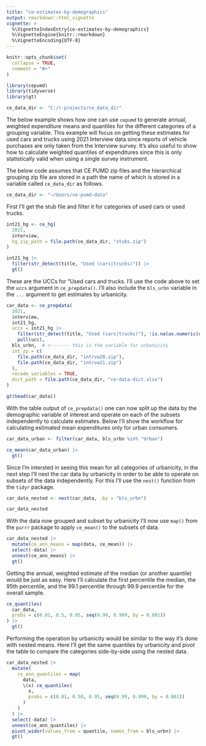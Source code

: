 ```yaml
---
title: "ce-estimates-by-demographics"
output: rmarkdown::html_vignette
vignette: >
  %\VignetteIndexEntry{ce-estimates-by-demographics}
  %\VignetteEngine{knitr::rmarkdown}
  %\VignetteEncoding{UTF-8}
---
```


```r
knitr::opts_chunk$set(
  collapse = TRUE,
  comment = "#>"
)
```

```r
library(cepumd)
library(tidyverse)
library(gt)
```

```r
ce_data_dir <- "C:/r-projects/ce_data_dir"
```

The below example shows how one can use `cepumd` to generate annual, weighted expenditure means and quantiles for the different categories of a grouping variable. This example will focus on getting these estimates for used cars and trucks using 2021 Interview data since reports of vehicle purchases are only taken from the Interview survey. It's also useful to show how to calculate weighted quantiles of expenditures since this is only statistically valid when using a single survey instrument. 

The below code assumes that CE PUMD zip files and the hierarchical grouping zip file are stored in a path the name of which is stored in a variable called `ce_data_dir` as follows.
```r
ce_data_dir <- "~/Users/ce-pumd-data"
```

First I’ll get the stub file and filter it for categories of used cars or used trucks.
```r
int21_hg <- ce_hg(
  2021,
  interview,
  hg_zip_path = file.path(ce_data_dir, "stubs.zip")
)

int21_hg |>
  filter(str_detect(title, "Used (cars|trucks)")) |>
  gt()
```

These are the UCCs for “Used cars and trucks. I’ll use the code above to set the `uccs` argument in `ce_prepdata()`. I’ll also include the `bls_urbn` variable in the `...` argument to get estimates by urbanicity.
```r
car_data <- ce_prepdata(
  2021,
  interview,
  int21_hg,
  uccs = int21_hg |>
    filter(str_detect(title, "Used (cars|trucks)"), !is.na(as.numeric(ucc))) |>
    pull(ucc),
  bls_urbn,  # <------- this is the variable for urbanicity
  int_zp = c(
    file.path(ce_data_dir, "intrvw20.zip"),
    file.path(ce_data_dir, "intrvw21.zip")
  ),
  recode_variables = TRUE,
  dict_path = file.path(ce_data_dir, "ce-data-dict.xlsx")
)

gt(head(car_data))
```

With the table output of `ce_prepdata()` one can now split up the data by the demographic variable of interest and operate on each of the subsets independently to calculate estimates. Below I'll show the workflow for calculating estimated mean expenditures only for urban consumers.
```r
car_data_urban <- filter(car_data, bls_urbn %in% "Urban")

ce_mean(car_data_urban) |>
  gt()
```

Since I'm intersted in seeing this mean for all categories of urbanicity, in the next step I'll nest the car data by urbanicity in order to be able to operate on subsets of the data independently. For this I'll use the `nest()` function from the `tidyr` package.
```r
car_data_nested <- nest(car_data, .by = "bls_urbn")

car_data_nested
```

With the data now grouped and subset by urbanicity I'll now use `map()` from the `purrr` package to apply `ce_mean()` to the subsets of data.
```r
car_data_nested |>
  mutate(ce_ann_means = map(data, ce_mean)) |>
  select(-data) |>
  unnest(ce_ann_means) |>
  gt()
```

Getting the annual, weighted estimate of the median (or another quantile) would be just as easy. Here I’ll calculate the first percentile the median, the 95th percentile, and the 99.1 percentile through 99.9 percentile for the overall sample.
```r
ce_quantiles(
  car_data,
  probs = c(0.01, 0.5, 0.95, seq(0.99, 0.999, by = 0.001))
) |>
  gt()
```

Performing the operation by urbanicity would be similar to the way it's done with nested means. Here I'll get the same quantiles by urbanicity and pivot the table to compare the categories side-by-side using the nested data.

```r
car_data_nested |>
  mutate(
    ce_ann_quantiles = map(
      data,
      \(x) ce_quantiles(
        x,
        probs = c(0.01, 0.50, 0.95, seq(0.99, 0.999, by = 0.001))
      )
    )
  ) |>
  select(-data) |>
  unnest(ce_ann_quantiles) |>
  pivot_wider(values_from = quantile, names_from = bls_urbn) |>
  gt()
```

